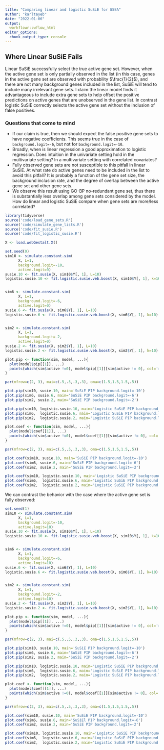 ```yaml
---
title: "Comparing linear and logistic SuSiE for GSEA"
author: "karltayeb"
date: "2022-01-06"
output:
  workflowr::wflow_html
editor_options:
  chunk_output_type: console
---
```


## Where Linear SuSiE Fails

Linear SuSiE successfully select the true active gene set. However, when the active gene set is only partially observed in the list (in this case, genes in the active gene set are observed with probability $\frac{1}{2}$), and there are not many background genes included in the list, SuSiE will tend to include many irrelevant gene sets. I claim the linear model finds it advantageous to include extra gene sets to help offset the positive predictions on active genes that are unobserved in the gene list. In contrast logistic SuSiE correctly selects the active gene set without the inclusion of false positives.

### Questions that come to mind

- If our claim is true, then we should expect the false positive gene sets to have negative coefficients. This seems true in the case of `background.logit=-6`, but not for `background.logit=-10`.
- Broadly, when is linear regression a good approximation to logistic regression. Does intuition in the univariate setting hold in the multivariate setting? In a multivariate setting with correlated covariates?
- Fully observed gene sets are not susceptible to this pitfall in linear SuSiE. At what rate do active genes need to be included in the list to avoid this pitfall? It is probably a function of the gene set size, the background inclusion rate, and the degree of overlap between the active gene set and other gene sets.
- We observe this result using GO-BP no-redundant gene set, thus there is substantially less overlap among gene sets considered by the model. How do linear and logistic SuSiE compare when gene sets are more/less correlated?

```r
library(tidyverse)
source('code/load_gene_sets.R')
source('code/simulate_gene_lists.R')
source('code/fit_susie.R')
source('code/fit_logistic_susie.R')

X <- load.webGestalt.X()

set.seed(0)
sim10 <- simulate.constant.sim(
      X, L=1,
      background.logit=-10,
      active.logit=0)
susie.10 <- fit.susie(X, sim10$Y[, 1], L=10)
logistic.susie.10 <- fit.logistic.susie.veb.boost(X, sim10$Y[, 1], k=10)


sim6 <- simulate.constant.sim(
      X, L=1,
      background.logit=-6,
      active.logit=0)
susie.6 <- fit.susie(X, sim6$Y[, 1], L=10)
logistic.susie.6 <- fit.logistic.susie.veb.boost(X, sim6$Y[, 1], k=10)


sim2 <- simulate.constant.sim(
      X, L=1,
      background.logit=-2,
      active.logit=0)
susie.2 <- fit.susie(X, sim2$Y[, 1], L=10)
logistic.susie.2 <- fit.logistic.susie.veb.boost(X, sim2$Y[, 1], k=10)
```

```r
plot.pip <- function(sim, model, ...){
  plot(model$pip[[1]], ...)
  points(which(sim$active !=0), model$pip[[1]][sim$active != 0], col='red')
}

par(mfrow=c(2, 3), mai=c(.5,.5,.3,.3), oma=c(1.5,1.5,1.5,.5))

plot.pip(sim10, susie.10, main='SuSiE PIP background.logit=-10')
plot.pip(sim6, susie.6, main='SuSiE PIP background.logit=-6')
plot.pip(sim2, susie.2, main='SuSiE PIP background.logit=-2')

plot.pip(sim10, logistic.susie.10, main='Logistic SuSiE PIP background.logit=-10')
plot.pip(sim6,  logistic.susie.6, main='Logistic SuSiE PIP background.logit=-6')
plot.pip(sim2,  logistic.susie.2, main='Logistic SuSiE PIP background.logit=-2')
```


```r
plot.coef <- function(sim, model, ...){
  plot(model$coef[[1]], ...)
  points(which(sim$active !=0), model$coef[[1]][sim$active != 0], col='red')
}

par(mfrow=c(2, 3), mai=c(.5,.5,.3,.3), oma=c(1.5,1.5,1.5,.5))

plot.coef(sim10, susie.10, main='SuSiE PIP background.logit=-10')
plot.coef(sim6, susie.6, main='SuSiE PIP background.logit=-6')
plot.coef(sim2, susie.2, main='SuSiE PIP background.logit=-2')

plot.coef(sim10, logistic.susie.10, main='Logistic SuSiE PIP background.logit=-10')
plot.coef(sim6,  logistic.susie.6, main='Logistic SuSiE PIP background.logit=-6')
plot.coef(sim2,  logistic.susie.2, main='Logistic SuSiE PIP background.logit=-2')
```



We can contrast the behavior with the case where the active gene set is fully observed:


```r
set.seed(1)
sim10 <- simulate.constant.sim(
      X, L=1,
      background.logit=-10,
      active.logit=10)
susie.10 <- fit.susie(X, sim10$Y[, 1], L=10)
logistic.susie.10 <- fit.logistic.susie.veb.boost(X, sim10$Y[, 1], k=10)


sim6 <- simulate.constant.sim(
      X, L=1,
      background.logit=-6,
      active.logit=10)
susie.6 <- fit.susie(X, sim6$Y[, 1], L=10)
logistic.susie.6 <- fit.logistic.susie.veb.boost(X, sim6$Y[, 1], k=10)


sim2 <- simulate.constant.sim(
      X, L=1,
      background.logit=-2,
      active.logit=10)
susie.2 <- fit.susie(X, sim2$Y[, 1], L=10)
logistic.susie.2 <- fit.logistic.susie.veb.boost(X, sim2$Y[, 1], k=10)
```


```r
plot.pip <- function(sim, model, ...){
  plot(model$pip[[1]], ...)
  points(which(sim$active !=0), model$pip[[1]][sim$active != 0], col='red')
}

par(mfrow=c(2, 3), mai=c(.5,.5,.3,.3), oma=c(1.5,1.5,1.5,.5))

plot.pip(sim10, susie.10, main='SuSiE PIP background.logit=-10')
plot.pip(sim6, susie.6, main='SuSiE PIP background.logit=-6')
plot.pip(sim2, susie.2, main='SuSiE PIP background.logit=-2')

plot.pip(sim10, logistic.susie.10, main='Logistic SuSiE PIP background.logit=-10')
plot.pip(sim6,  logistic.susie.6, main='Logistic SuSiE PIP background.logit=-6')
plot.pip(sim2,  logistic.susie.2, main='Logistic SuSiE PIP background.logit=-2')
```


```r
plot.coef <- function(sim, model, ...){
  plot(model$coef[[1]], ...)
  points(which(sim$active !=0), model$coef[[1]][sim$active != 0], col='red')
}

par(mfrow=c(2, 3), mai=c(.5,.5,.3,.3), oma=c(1.5,1.5,1.5,.5))

plot.coef(sim10, susie.10, main='SuSiE PIP background.logit=-10')
plot.coef(sim6, susie.6, main='SuSiEl PIP background.logit=-6')
plot.coef(sim2, susie.2, main='SuSiE PIP background.logit=-2')

plot.coef(sim10, logistic.susie.10, main='Logistic SuSiE PIP background.logit=-10')
plot.coef(sim6,  logistic.susie.6, main='Logistic SuSiE PIP background.logit=-6')
plot.coef(sim2,  logistic.susie.2, main='Logistic SuSiE PIP background.logit=-2')
```
